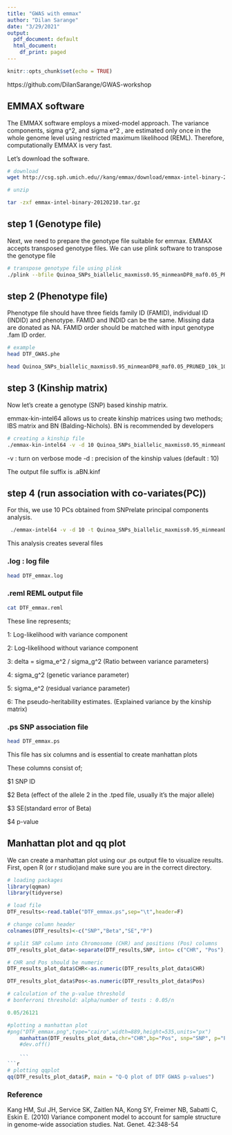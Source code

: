 ```yaml
---
title: "GWAS with emmax"
author: "Dilan Sarange"
date: "3/29/2021"
output:
  pdf_document: default
  html_document:
    df_print: paged
---
```


```r
knitr::opts_chunk$set(echo = TRUE)
```
https://github.com/DilanSarange/GWAS-workshop

## EMMAX software 
The EMMAX software employs a mixed-model approach. The variance components, sigma g^2, and sigma e^2 , are estimated only once in the whole genome level using restricted maximum likelihood (REML). Therefore, computationally EMMAX is very fast. 

Let's download the software.


```bash
# download
wget http://csg.sph.umich.edu//kang/emmax/download/emmax-intel-binary-20120210.tar.gz 

# unzip

tar -zxf emmax-intel-binary-20120210.tar.gz

```

## step 1 (Genotype file)

Next, we need to prepare the genotype file suitable for emmax. EMMAX accepts transposed genotype files. We can use plink software to transpose the genotype file 

```bash
# transpose genotype file using plink 
./plink --bfile Quinoa_SNPs_biallelic_maxmiss0.95_minmeanDP8_maf0.05_PRUNED_10k_100_r0.2 --recode12 --output-missing-genotype 0 --transpose --out Quinoa_SNPs_biallelic_maxmiss0.95_minmeanDP8_maf0.05_PRUNED_10k_100_r0.2

```

## step 2 (Phenotype file)

Phenotype file should have three fields family ID (FAMID), individual ID (INDID) and phenotype. FAMID and INDID can be the same. Missing data are donated as NA. FAMID order should be matched with input genotype .fam ID order.  

```bash
# example
head DTF_GWAS.phe

head Quinoa_SNPs_biallelic_maxmiss0.95_minmeanDP8_maf0.05_PRUNED_10k_100_r0.2.fam 

```

## step 3 (Kinship matrix)

Now let's create a genotype (SNP) based kinship matrix.

emmax-kin-intel64 allows us to create kinship matrices using two methods; IBS matrix and BN (Balding-Nichols). BN is recommended by developers

```bash
# creating a kinship file 
./emmax-kin-intel64 -v -d 10 Quinoa_SNPs_biallelic_maxmiss0.95_minmeanDP8_maf0.05_PRUNED_10k_100_r0.2

```
-v : turn on verbose mode
-d : precision of the kinship values (default : 10) 

The output file suffix is .aBN.kinf 

## step 4 (run association with co-variates(PC))

For this, we use 10 PCs obtained from SNPrelate principal components analysis. 


```bash
 ./emmax-intel64 -v -d 10 -t Quinoa_SNPs_biallelic_maxmiss0.95_minmeanDP8_maf0.05_PRUNED_10k_100_r0.2 -p DTF_GWAS.phe -k Quinoa_SNPs_biallelic_maxmiss0.95_minmeanDP8_maf0.05_PRUNED_10k_100_r0.2.aBN.kinf -c PCA_GWAS_workshop.cov -o DTF_emmax
```
This analysis creates several files 

### .log : log file 


```bash
head DTF_emmax.log
```

### .reml REML output file
```bash
cat DTF_emmax.reml
```
These line represents;

1: Log-likelihood with variance component

2: Log-likelihood without variance component

3: delta = sigma_e^2 / sigma_g^2 (Ratio between variance parameters)

4: sigma_g^2 (genetic variance parameter)

5: sigma_e^2 (residual variance parameter)

6: The pseudo-heritability estimates. (Explained variance by the kinship matrix)

### .ps SNP association file  
```bash
head DTF_emmax.ps 
```
This file has six columns and is essential to create manhattan plots

These columns consist of;

$1 SNP ID

$2 Beta (effect of the allele 2 in the .tped file, usually it's the major allele)

$3 SE(standard error of Beta) 

$4 p-value


## Manhattan plot and qq plot 

We can create a manhattan plot using our .ps output file to visualize results. First, open R (or r studio)and make sure you are in the correct directory.   

```r
# loading packages 
library(qqman)
library(tidyverse)

# load file 
DTF_results<-read.table("DTF_emmax.ps",sep="\t",header=F)

# change column header
colnames(DTF_results)<-c("SNP","Beta","SE","P")

# split SNP column into Chromosome (CHR) and positions (Pos) columns
DTF_results_plot_data<-separate(DTF_results,SNP, into= c("CHR", "Pos"), sep = "_",remove = FALSE)

# CHR and Pos should be numeric  
DTF_results_plot_data$CHR<-as.numeric(DTF_results_plot_data$CHR)

DTF_results_plot_data$Pos<-as.numeric(DTF_results_plot_data$Pos)

# calculation of the p-value threshold 
# bonferroni threshold: alpha/number of tests : 0.05/n

0.05/26121

#plotting a manhattan plot 
#png("DTF_emmax.png",type="cairo",width=889,height=535,units="px")
    manhattan(DTF_results_plot_data,chr="CHR",bp="Pos", snp="SNP", p="P",ylim=c(0,8), main ="DTF emmax", genomewideline = -log10(1.914169e-06), suggestiveline=FALSE, chrlabs=c("A1","A2","A3","A4","A5","A6","A7","A8","A9","B1","B2","B3","B4","B5","B6","B7","B8","B9"))
    #dev.off()
    
    ```
```r
# plotting qqplot 
qq(DTF_results_plot_data$P, main = "Q-Q plot of DTF GWAS p-values") 
```

### Reference 
Kang HM, Sul JH, Service SK, Zaitlen NA, Kong SY, Freimer NB, Sabatti C, Eskin E. (2010) Variance component model to account for sample structure in genome-wide association studies. Nat. Genet. 42:348-54
























